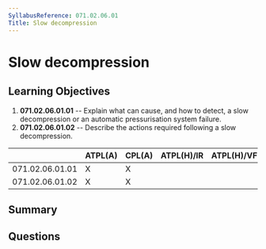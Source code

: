 ```yaml
---
SyllabusReference: 071.02.06.01
Title: Slow decompression
---
```


# Slow decompression

## Learning Objectives

1. **071.02.06.01.01** -- Explain what can cause, and how to detect, a slow
   decompression or an automatic pressurisation system failure.
2. **071.02.06.01.02** -- Describe the actions required following a slow
   decompression.

|                 | ATPL(A) | CPL(A) | ATPL(H)/IR | ATPL(H)/VFR | CPL(H) | IR  | CBIR(A) |
| --------------- | ------- | ------ | ---------- | ----------- | ------ | --- | ------- |
| 071.02.06.01.01 | X       | X      |            |             |        |     |         |
| 071.02.06.01.02 | X       | X      |            |             |        |     |         |

## Summary

## Questions
